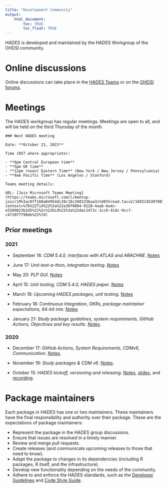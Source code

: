 ```yaml
---
title: "Development Community"
output: 
    html_document:
        toc: TRUE
        toc_float: TRUE
---
```


HADES is developed and maintained by the HADES Workgroup of the OHDSI community. 

# Online discussions

Online discussions can take place in the [HADES Teams](https://teams.microsoft.com/l/team/19%3ac0ff168a04954dc28c18c260133baa3c%40thread.tacv2/conversations?groupId=e6ddb436-9789-468e-820e-defbb0f1a11b&tenantId=a30f0094-9120-4aab-ba4c-e5509023b2d5) or on the [OHDSI forums](https://forums.ohdsi.org/).

# Meetings

The HADES workgroup has regular meetings. Meetings are open to all, and will be held on the third Thursday of the month. 

```block2
### Next HADES meeting

Date: **October 21, 2021**

Time (DST where appropriate):

- **6pm Central European time**
- **5pm UK time**
- **12pm (noon) Eastern Time** (New York / New Jersey / Pennsylvania)
- **9am Pacific Time** (Los Angeles / Stanford)

Teams meeting details:

URL: [Join Microsoft Teams Meeting](https://teams.microsoft.com/l/meetup-join/19%3ac0ff168a04954dc28c18c260133baa3c%40thread.tacv2/1602145307087?context=%7b%22Tid%22%3a%22a30f0094-9120-4aab-ba4c-e5509023b2d5%22%2c%22Oid%22%3a%22dac1472c-1cc6-41dc-9cc7-c4720f7798de%22%7d)
```

## Prior meetings

### 2021

- September 16: *CDM 5.4.0, interfaces with ATLAS and ARACHNE*. [Notes](meetings/Hades16Sep2021.docx)

- June 17: *Unit-test-a-thon, integration testing*. [Notes](meetings/Hades17June2021.docx)

- May 20: *PLP GUI*. [Notes](meetings/Hades20May2021.docx)

- April 15: *Unit testing, CDM 5.4.0, HADES paper*. [Notes](meetings/Hades15Apr2021.docx)

- March 18: *Upcoming HADES packages, unit testing*. [Notes](meetings/Hades18Mar2021.docx)

- February 18: *Continuous Integration, OKRs, package maintainer expectations, 64-bit ints*. [Notes](meetings/Hades18Feb2021.docx)

- January 21: *Study package guidelines, system requirements, GitHub Actions, Objectives and key results*. [Notes](meetings/Hades21Jan2021.docx).


### 2020

- December 17: *GitHub Actions, System Requirements, CDMv6, Communication*. [Notes](meetings/Hades17Dec2020.docx).

- November 19: *Study packages & CDM v6*. [Notes](meetings/Hades19Nov2020.docx).

- October 15: *HADES kickoff, versioning and releasing*. [Notes](meetings/Hades15Oct2020.docx), [slides](meetings/HADESkickoff.pptx), and [recording](https://drive.google.com/file/d/1N9_5GGdX4JNNugJohVZ8h_ZjwO91_GQ9/view?usp=sharing).

# Package maintainers

Each package in HADES has one or two maintainers. These maintainers have the final responsibility and authority over their package. These are the expectations of package maintainers:

- Represent the package in the HADES group discussions.
- Ensure that issues are resolved in a timely manner.
- Review and merge pull requests.
- Create releases (and communicate upcoming releases to those that need to know).
- Adapt the package to changes in its dependencies (including R packages, R itself, and the infrastructure).
- Develop new functionality depending on the needs of the community.
- Adhere to and enforce the HADES standards, such as the [Developer Guidelines](developerGuidelines.html) and [Code Style Guide](codeStyle.html).

